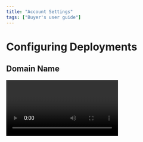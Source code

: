 ```yaml
---
title: "Account Settings"
tags: ["Buyer's user guide"]
---
```


# Configuring Deployments

## Domain Name

<Video id="3hScMLH7B4o" />

Choose a custom domain name for your project to make it easily accessible to your users. You can either use your own domain or set up a subdomain through Sidra Edge.

## Project Name

Give your project a unique name that reflects its purpose or functionality. It's the first thing users will see, so make it memorable!

## CPU Cores

Determine the number of CPU cores required for your project. Whether it's a small-scale application or a resource-intensive workload, you can adjust the CPU allocation accordingly.

## Memory Allocation

Allocate memory resources based on the memory requirements of your project. With options ranging up to 128GB, you can ensure optimal performance for your applications.

## Network Bandwidth

Select the appropriate network bandwidth to accommodate the traffic generated by your project. Whether it's a low-traffic website or a high-volume application, you can adjust the bandwidth to suit your needs.

## Operating System

Choose the operating system that best fits your project's requirements. Whether it's Linux, Windows, or another OS, Sidra Edge supports a variety of options to meet your needs.

Customize your deployment settings and unleash the full potential of your projects with Sidra Edge!
